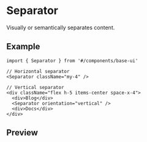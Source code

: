 
<Meta of={Stories} />

# Separator

Visually or semantically separates content.

## Example

```tsx
import { Separator } from '#/components/base-ui'

// Horizontal separator
<Separator className="my-4" />

// Vertical separator
<div className="flex h-5 items-center space-x-4">
  <div>Blog</div>
  <Separator orientation="vertical" />
  <div>Docs</div>
</div>
```

## Preview

<Primary />
